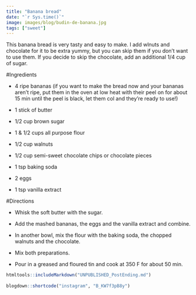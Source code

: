 ```yaml
---
title: "Banana bread"
date: "`r Sys.time()`"
image: images/blog/budin-de-banana.jpg
tags: ["sweet"]
---
```


This banana bread is very tasty and easy to make. I add wlnuts and chocolate for it to be extra yummy, but you can skip them if you don't want to use them. If you decide to skip the chocolate, add an additional 1/4 cup of sugar.


#Ingredients

- 4 ripe bananas (if you want to make the bread now and your bananas aren't ripe, put them in the oven at low heat with their peel on for about 15 min until the peel is black, let them col and they're ready to use!)

- 1 stick of butter

- 1/2 cup brown sugar

- 1 & 1/2 cups all purpose flour

- 1/2 cup walnuts

- 1/2 cup semi-sweet chocolate chips or chocolate pieces

- 1 tsp baking soda

- 2 eggs

- 1 tsp vanilla extract



#Directions

- Whisk the soft butter with the sugar.

- Add the mashed bananas, the eggs and the vanilla extract and combine.

- In another bowl, mix the flour with the baking soda, the chopped walnuts and the chocolate.

- Mix both preparations.

- Pour in a greased and floured tin and cook at 350 F for about 50 min.


```r
htmltools::includeMarkdown("UNPUBLISHED_PostEnding.md")
 
blogdown::shortcode("instagram", "B_KW7f3pB8y")
```
